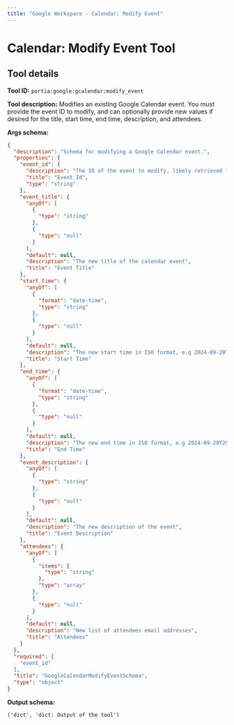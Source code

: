 ```yaml
---
title: "Google Workspace - Calendar: Modify Event"
---
```

<!-- WARNING: This file is auto-generated by generate_tool_docs.py. Do not edit manually. -->


# Calendar: Modify Event Tool

<Intro />

## Tool details
**Tool ID:** `portia:google:gcalendar:modify_event`

**Tool description:** Modifies an existing Google Calendar event. You must provide the event ID to modify, and can optionally provide new values if desired for the title, start time, end time, description, and attendees.

**Args schema:**
```json
{
  "description": "Schema for modifying a Google Calendar event.",
  "properties": {
    "event_id": {
      "description": "The ID of the event to modify, likely retrieved from portia:google:gcalendar:get_events_by_properties",
      "title": "Event Id",
      "type": "string"
    },
    "event_title": {
      "anyOf": [
        {
          "type": "string"
        },
        {
          "type": "null"
        }
      ],
      "default": null,
      "description": "The new title of the calendar event",
      "title": "Event Title"
    },
    "start_time": {
      "anyOf": [
        {
          "format": "date-time",
          "type": "string"
        },
        {
          "type": "null"
        }
      ],
      "default": null,
      "description": "The new start time in ISO format, e.g 2024-09-20T20:00:00Z",
      "title": "Start Time"
    },
    "end_time": {
      "anyOf": [
        {
          "format": "date-time",
          "type": "string"
        },
        {
          "type": "null"
        }
      ],
      "default": null,
      "description": "The new end time in ISO format, e.g 2024-09-20T20:00:00Z",
      "title": "End Time"
    },
    "event_description": {
      "anyOf": [
        {
          "type": "string"
        },
        {
          "type": "null"
        }
      ],
      "default": null,
      "description": "The new description of the event",
      "title": "Event Description"
    },
    "attendees": {
      "anyOf": [
        {
          "items": {
            "type": "string"
          },
          "type": "array"
        },
        {
          "type": "null"
        }
      ],
      "default": null,
      "description": "New list of attendees email addresses",
      "title": "Attendees"
    }
  },
  "required": [
    "event_id"
  ],
  "title": "GoogleCalendarModifyEventSchema",
  "type": "object"
}
```

**Output schema:**
```
('dict', 'dict: Output of the tool')
```
